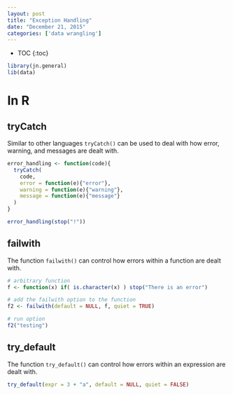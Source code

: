 ```yaml
---
layout: post
title: "Exception Handling"
date: "December 21, 2015"
categories: ['data wrangling']
---
```


* TOC
{:toc}

```r
library(jn.general)
lib(data)
```

# In R

## tryCatch
Similar to other languages `tryCatch()` can be used to deal with how error, warning, and messages are dealt with. 
```r
error_handling <- function(code){
  tryCatch(
    code, 
    error = function(e){"error"}, 
    warning = function(e){"warning"},  
    message = function(e){"message"}
  )
}

error_handling(stop("!"))
```

## failwith
The function `failwith()` can control how errors within a function are dealt with. 
```r
# arbitrary function
f <- function(x) if( is.character(x) ) stop("There is an error")

# add the failwith option to the function
f2 <- failwith(default = NULL, f, quiet = TRUE)

# run option
f2("testing")
```

## try_default
The function `try_default()` can control how errors within an expression are dealt with. 
```r
try_default(expr = 3 + "a", default = NULL, quiet = FALSE)
```


